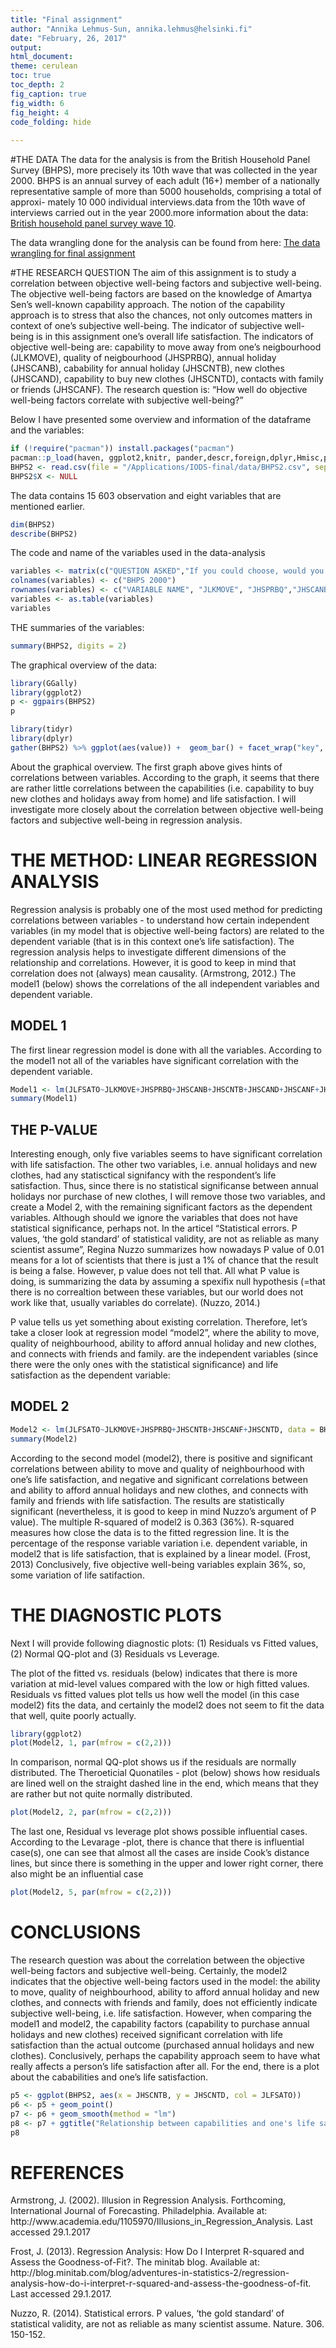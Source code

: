```yaml
---
title: "Final assignment"
author: "Annika Lehmus-Sun, annika.lehmus@helsinki.fi"
date: "February, 26, 2017"
output: 
html_document:
theme: cerulean
toc: true
toc_depth: 2
fig_caption: true
fig_width: 6
fig_height: 4
code_folding: hide
 
---
```


#THE DATA 
The data for the analysis is from the British Household Panel Survey (BHPS), more precisely its 10th wave that was collected in the year 2000. BHPS is an annual survey of each adult (16+) member of a nationally representative sample of more than 5000 households, comprising a total of approxi- mately 10 000 individual interviews.data from the 10th wave of interviews carried out in the year 2000.more information about the data: [British household panel survey wave 10](https://www.iser.essex.ac.uk/bhps/documentation/pdf_versions/index.html). 

The data wrangling done for the analysis can be found from here: [The data wrangling for final assignment](https://github.com/AnnikaLehmusSun/IODS-final/blob/master/data/BHPS_create%20.R) 

#THE RESEARCH QUESTION
The aim of this assignment is to study a correlation between objective well-being factors and subjective well-being. The objective well-being factors are based on the knowledge of Amartya Sen's well-known capability approach. The notion of the capability approach is to stress that also the chances, not only outcomes matters in context of one's subjective well-being. The indicator of subjective well-being is in this assignment one's overall life satisfaction. The indicators of objective well-being are: capability to move away from one's neigbourhood (JLKMOVE), quality of neigbourhood (JHSPRBQ), annual holiday (JHSCANB), cabability for annual holiday (JHSCNTB), new clothes (JHSCAND), capability to buy new clothes (JHSCNTD), contacts with family or friends (JHSCANF). The research question is: "How well do objective well-being factors correlate with subjective well-being?"

Below I have presented some overview and information of the dataframe and the variables: 

```r
if (!require("pacman")) install.packages("pacman")
pacman::p_load(haven, ggplot2,knitr, pander,descr,foreign,dplyr,Hmisc,psych,GPArotation,plyr, dplyr, rmarkdown)
BHPS2 <- read.csv(file = "/Applications/IODS-final/data/BHPS2.csv", sep=",")
BHPS2$X <- NULL
```
The data contains 15 603 observation and eight variables that are mentioned earlier. 
```r
dim(BHPS2)
describe(BHPS2)
```

The code and name of the variables used in the data-analysis
```r

variables <- matrix(c("QUESTION ASKED","If you could choose, would you stay here in your present home or would you prefer to move somewhere else?","Does your accommodation have any of the following problems? Vandalism or crime in the area", "Tell me which things you (and your household) have or do? Pay for a week’s annual holiday away from home.","Would you like to be able to pay for a week’s annual holiday away from home, but must do without because you cannot afford it?", "Tell me which things you (and your household) have or do? Buy new, rather than second hand, clothes.","Would you like to be able to buy new, rather than second hand, clothes, but must do without because you cannot afford it?","Tell me which things you (and your household) have or do? Have friends or family for a drink or meal at least once a month","How dissatisfied or satisfied are you with your life overall?"), ncol = 1, byrow =TRUE)
colnames(variables) <- c("BHPS 2000")
rownames(variables) <- c("VARIABLE NAME", "JLKMOVE", "JHSPRBQ","JHSCANB" , "JHSCNTB","JHSCAND", "JHSCNTD", "JHSCANF", "JLFSATO" )
variables <- as.table(variables)
variables
```


THE summaries of the variables:
```r
summary(BHPS2, digits = 2)
```

The graphical overview of the data:
```r
library(GGally)
library(ggplot2)
p <- ggpairs(BHPS2)
p

library(tidyr)
library(dplyr)
gather(BHPS2) %>% ggplot(aes(value)) +  geom_bar() + facet_wrap("key", scales = "free")  + theme(axis.text.x = element_text(angle =45, hjust = 1, size = 8))
```

About the graphical overview. The first graph above gives hints of correlations between variables. According to the graph, it seems that there are rather little correlations between the capabilities (i.e. capability to buy new clothes and holidays away from home) and life satisfaction. I will investigate more closely about the correlation between objective well-being factors and subjective well-being in regression analysis. 


# THE METHOD: LINEAR REGRESSION ANALYSIS 

Regression analysis is probably one of the most used method for predicting correlations between variables - to understand how certain independent variables (in my model that is objective well-being factors) are related to the dependent variable (that is in this context one's life satisfaction). The regression analysis helps to investigate different dimensions of the relationship and correlations. However, it is good to keep in mind that correlation does not (always) mean causality. (Armstrong, 2012.) The model1 (below) shows the correlations of the all  independent variables and dependent variable.

## MODEL 1
The first linear regression model is done with all the variables. According to the model1 not all of the variables have significant correlation with the dependent variable. 
  
```r
Model1 <- lm(JLFSATO~JLKMOVE+JHSPRBQ+JHSCANB+JHSCNTB+JHSCAND+JHSCANF+JHSCNTD, data = BHPS2)
summary(Model1)
```
## THE P-VALUE
Interesting enough, only five variables seems to have significant correlation with life satisfaction. The other two variables, i.e. annual holidays and new clothes, had any statisctical signifancy with the respondent's life satisfaction. Thus, since there is no statistical significanse between annual holidays nor purchase of new clothes, I will remove those two variables, and create a Model 2, with the remaining significant factors as the dependent variables. Although should we ignore the variables that does not have statistical significance, perhaps not. In the articel “Statistical errors. P values, ‘the gold standard’ of statistical validity, are not as reliable as many scientist assume”, Regina Nuzzo summarizes how nowadays P value of 0.01 means for a lot of scientists that there is just a 1% of chance that the result is being a false. However, p value does not tell that. All what P value is doing, is summarizing the data by assuming a spexifix null hypothesis (=that there is no correaltion between these variables, but our world does not work like that, usually variables do correlate). (Nuzzo, 2014.)

P value tells us yet something about existing correlation. Therefore, let’s take a closer look at regression model “model2”, where the ability to move, quality of neighbourhood, ability to afford annual holiday and new clothes, and connects with friends and family. are the independent variables (since there were the only ones with the statistical significance) and life satisfaction as the dependent variable:

## MODEL 2

```r
Model2 <- lm(JLFSATO~JLKMOVE+JHSPRBQ+JHSCNTB+JHSCANF+JHSCNTD, data = BHPS2)
summary(Model2)
```

According to the second model (model2), there is positive and significant correlations between ability to move and quality of neighbourhood with one's life satisfaction, and negative and significant correlations between and ability to afford annual holidays and new clothes, and connects with family and friends with life satisfaction. The results are statistically significant (nevertheless, it is good to keep in mind Nuzzo’s argument of P value). The multiple R-squared of model2 is 0.363 (36%). R-squared measures how close the data is to the fitted regression line. It is the percentage of the response variable variation i.e. dependent variable, in model2 that is life satisfaction, that is explained by a linear model. (Frost, 2013) Conclusively, five objective well-being variables explain 36%, so, some variation of life satifaction.


# THE DIAGNOSTIC PLOTS 
Next I will provide following diagnostic plots: (1) Residuals vs Fitted values, (2) Normal QQ-plot and (3) Residuals vs Leverage. 


The plot of the fitted vs. residuals (below) indicates that there is more variation at mid-level values compared with the low or high fitted values. Residuals vs fitted values plot tells us how well the model (in this case model2) fits the data, and certainly the model2 does not seem to fit the data that well, quite poorly actually. 
```r
library(ggplot2)
plot(Model2, 1, par(mfrow = c(2,2)))
```
In comparison, normal QQ-plot shows us if the residuals are normally distributed. The Theroeticial Quonatiles - plot (below) shows how residuals are lined well on the straight dashed line in the end, which means that they are rather but not quite normally distributed. 
```r
plot(Model2, 2, par(mfrow = c(2,2)))
```
The last one, Residual vs leverage plot shows possible influential cases. According to the Levarage -plot, there is chance that there is influential case(s), one can  see that almost all the cases are inside Cook’s distance lines, but since there is something in the upper and lower right corner, there also might be an influential case
```r
plot(Model2, 5, par(mfrow = c(2,2)))
```

# CONCLUSIONS

The research question was about the correlation between the objective well-being factors and subjective well-being. Certainly, the model2 indicates that the objective well-being factors used in the model: the ability to move, quality of neighbourhood, ability to afford annual holiday and new clothes, and connects with friends and family, does not efficiently indicate subjective well-being, i.e. life satisfaction. However, when comparing the model1 and model2, the capability factors (capability to purchase annual holidays and new clothes) received significant correlation with life satisfaction than the actual outcome (purchased annual holidays and new clothes). Conclusively, perhaps the capability approach seem to have what really affects a person's life satisfaction after all. For the end, there is a plot about the cababilities and one's life satisfaction.


```r
p5 <- ggplot(BHPS2, aes(x = JHSCNTB, y = JHSCNTD, col = JLFSATO))
p6 <- p5 + geom_point()
p7 <- p6 + geom_smooth(method = "lm")
p8 <- p7 + ggtitle("Relationship between capabilities and one's life satisfaction") + xlab("capability to to pay holidays") + ylab("capability to buy new clothes")
p8
```

# REFERENCES 

Armstrong, J. (2002). Illusion in Regression Analysis. Forthcoming, International Journal of Forecasting. Philadelphia. Available at: http://www.academia.edu/1105970/Illusions_in_Regression_Analysis. Last accessed 29.1.2017

Frost, J. (2013). Regression Analysis: How Do I Interpret R-squared and Assess the Goodness-of-Fit?. The minitab blog. Available at: http://blog.minitab.com/blog/adventures-in-statistics-2/regression-analysis-how-do-i-interpret-r-squared-and-assess-the-goodness-of-fit. Last accessed 29.1.2017.

Nuzzo, R. (2014). Statistical errors. P values, ‘the gold standard’ of statistical validity, are not as reliable as many scientist assume. Nature. 306. 150-152.






